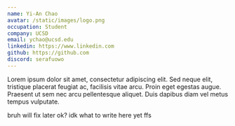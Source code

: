 ```yaml
---
name: Yi-An Chao
avatar: /static/images/logo.png
occupation: Student
company: UCSD
email: ychao@ucsd.edu
linkedin: https://www.linkedin.com
github: https://github.com
discord: serafuowo
---
```


Lorem ipsum dolor sit amet, consectetur adipiscing elit. Sed neque elit, tristique placerat feugiat ac, facilisis vitae arcu. Proin eget egestas augue. Praesent ut sem nec arcu pellentesque aliquet. Duis dapibus diam vel metus tempus vulputate.

bruh will fix later ok? idk what to write here yet ffs